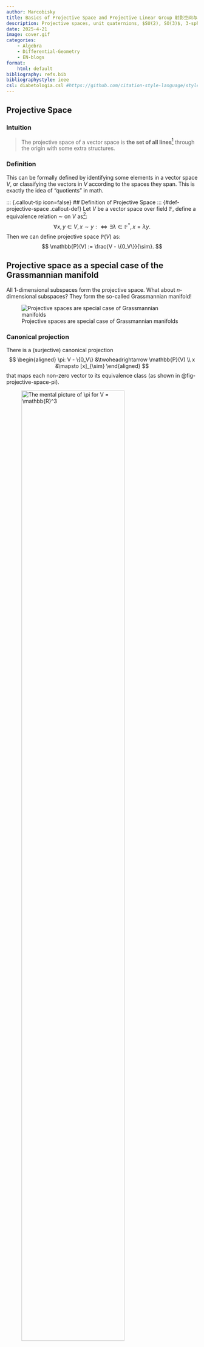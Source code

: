 ```yaml
---
author: Marcobisky
title: Basics of Projective Space and Projective Linear Group 射影空间与射影线性群
description: Projective spaces, unit quaternions, $SU(2), SO(3)$, 3-sphere, Möbius transformations, double cover, etc.
date: 2025-4-21
image: cover.gif
categories:
    - Algebra
    - Differential-Geometry
    - EN-blogs
format: 
    html: default
bibliography: refs.bib
bibliographystyle: ieee
csl: diabetologia.csl #https://github.com/citation-style-language/styles
---
```


## Projective Space

### Intuition

> The projective space of a vector space is **the set of all lines**[^lines] through the origin with some extra structures.

[^lines]: Or "1-dimensional subspaces".

### Definition

This can be formally defined by identifying some elements in a vector space $V$, or classifying the vectors in $V$ according to the spaces they span. This is exactly the idea of "quotients" in math.

<!-- ----------------------------------------- -->
::: {.callout-tip icon=false}
## Definition of Projective Space
::: {#def-projective-space .callout-def}
Let $V$ be a vector space over field $\mathbb{F}$, define a equivalence relation $\sim$ on $V$ as[^F-star]:
$$
\forall x, y \in V, x \sim y :\iff \exists \lambda \in \mathbb{F}^*, x = \lambda y.
$$
Then we can define projective space $\mathbb{P}(V)$ as:
$$
\mathbb{P}(V) := \frac{V - \{0_V\}}{\sim}.
$$

[^F-star]: $\mathbb{F}^* := \mathbb{F} - \{0_\mathbb{F}\}$, i.e., the non-zero elements of the field $\mathbb{F}$.
:::
:::
<!-- ----------------------------------------- -->

<!-- ----------------------------------------- -->
::: {.callout-note icon=true collapse=true}
## Projective space as a special case of the Grassmannian manifold
All $1$-dimensional subspaces form the projective space. What about $n$-dimensional subspaces? They form the so-called Grassmannian manifold!

![Projective spaces are special case of Grassmannian manifolds](projective-space-as-grassmannian.png){#fig-projective-space-as-grassmannian}
:::
<!-- ----------------------------------------- -->

### Canonical projection {#sec-canonical-projection}

There is a (surjective) canonical projection
$$
\begin{aligned}
\pi: V - \{0_V\} &\twoheadrightarrow \mathbb{P}(V) \\
x &\mapsto [x]_{\sim}
\end{aligned}
$$
that maps each non-zero vector to its equivalence class (as shown in @fig-projective-space-pi).

![The mental picture of $\pi$ for $V = \mathbb{R}^3$](projective-space-pi.png){#fig-projective-space-pi width=80%}

In the following post, we will only consider the case where $\mathbb{F} \in \{\mathbb{R}, \mathbb{C}\}$ and $V = \mathbb{F}^n$ since they are the most common cases that we will encounter. It's necessary to have a clear mental picture of each of the example in the following sections.

## Real Projective Space $\mathbb{RP}^n$

When $V = \mathbb{R}^n$, we will denote $\mathbb{P}(\mathbb{R}^n)$ by $\mathbb{RP}^{n-1}$, where the upper index indicates the dimension of the projective space (actually a manifold of dimension $n-1$). 

The "shape" of $\mathbb{RP}^n$ can be understood by @eq-iso-chain.

$$
\boxed{
\mathbb{RP}^n \simeq \frac{\mathbb{S}^n}{\mathbb{Z}_2} \simeq \frac{H^n}{\sim} \simeq \frac{D^n}{\sim}.
}
$${#eq-iso-chain}

<!-- ----------------------------------------- -->
::: {.callout-tip icon=true collapse=true}
## Note for @eq-iso-chain

1. This is a diffeomorphism in the category of smooth manifolds.

2. The notations in @eq-iso-chain are defined below:

    - $\mathbb{S}^n$ is the $n$-dimensional sphere:
    $$
    \mathbb{S}^n := \{x \in \mathbb{R}^{n+1} : \|x\| = 1\}.
    $$
    - $H^n$ is the upper hemisphere:
    $$
    H^n := \{x \in \mathbb{R}^{n+1} : \|x\| = 1, x_j \geq 0\},
    $$
    where $j$ can be any coordinate index of $x$.

    - $D^n$ is the closed $n$-disk:
    $$
    D^n := \{x \in \mathbb{R}^{n} : \|x\| \leq 1\}.
    $$

3. $\mathbb{S}^n/\mathbb{Z}_2$ means:

    $$
    \mathbb{S}^n/\text{\{antipodal points\}}
    $$
    Let the group $\mathbb{Z}/2\mathbb{Z} = \{\bar{0}, \bar{1}\}$ acts on $\mathbb{S}^n$ by taking the antipodal point:
    $$
    \bar{1} \cdot x = -x, \quad \forall x \in \mathbb{S}^n.
    $$
    This action defines the equivalence relation (See wiki [here](https://en.wikipedia.org/wiki/Group_action#Orbits_and_stabilizers)):
    $$
    \forall x \in \mathbb{S}^n, x \sim y :\iff \exists \lambda \in \mathbb{Z}_2, y = \lambda x.
    $$

4. The equivalence relation $\sim$ on $H^n$ is defined as:
    $$
    \forall x, y \in H^n, x \sim y :\iff x = y \text{ or }
    \begin{cases} x, y \in \partial H^n = \mathbb{S}^{n-1}, \\ x=-y.  \end{cases}
    $$

5. The equivalence relation $\sim$ on $D^n$ is defined as:
    $$
    \forall x, y \in D^n, x \sim y :\iff x = y \text{ or }
    \begin{cases} x, y \in \partial D^n = \mathbb{S}^{n-1}, \\ x=-y.  \end{cases}
    $$
:::
<!-- ----------------------------------------- -->



This is explained in detail below.

### Real Projective line[^why-not-RP-0] $\mathbb{RP}^1$ {#sec-RP1}

[^why-not-RP-0]: The projective space for $V = \mathbb{R}^1$ is too trivial, since everything in $\mathbb{R}$ is in one equivalence class. Therefore, $\mathbb{RP}^0 = \{e\}$.

Let $V = \mathbb{R}^2$, then[^R-hat]:
$$
\mathbb{RP}^1 \simeq \frac{\mathbb{S}^1}{\mathbb{Z}_2} \simeq \frac{H^1}{\sim} \simeq \frac{D^1}{\sim} \simeq \mathbb{S}^1 \simeq \mathbb{\hat{R}}.
$${#eq-iso-RP1}

[^R-hat]: $\mathbb{\hat{R}} := \mathbb{R} \cup \{\infty\}$ is called the **projectively extended real line**. Distinguish it from the **extended real line** $\overline{\mathbb{R}} := \mathbb{R} \cup \{-\infty, +\infty\}$.

Visually speaking[^blue-arrow],

![Visual demonstration of @eq-iso-RP1](projective-space-RP1.png){#fig-projective-space-RP1}

[^blue-arrow]: The blue curly arrow in @fig-projective-space-RP1 indicates that the two points are equivalent. One can be immediately transported to the other side by this arrow.

Note that in @eq-iso-RP1, $D^1/{\sim}$ happens to be $\mathbb{S}^1$ again, which is very special and not general for $n > 1$.

Instead of let a line intersects the unit circle at the origin (as shown in the first isomorphism in @eq-iso-RP1), there are different graphical representations of $\mathbb{RP}^1$:

![Visual demonstration of $\mathbb{RP}^1 \simeq \mathbb{\hat{R}}$](alternative-projection-space-RP1.png){#fig-alternative-projection-space-RP1}

The horizontal line in @fig-alternative-projection-space-RP1 does not intersect the blue line. We thus define it belongs to the equivalent class $\{\infty\}$.

### Real Projective plane $\mathbb{RP}^2$

Let $V = \mathbb{R}^3$, then:
$$
\mathbb{RP}^2 \simeq \frac{\mathbb{S}^2}{\mathbb{Z}_2} \simeq \frac{H^2}{\sim} \simeq \frac{D^2}{\sim}.
$${#eq-iso-RP2}

Visually speaking,

![Visual demonstration of @eq-iso-RP2](projective-space-RP2.png){#fig-projective-space-RP2}

Note that we cannot glue the opposite points on $H^2$ nor $D^2$ in $\mathbb{R}^3$ without a self-intersection. So we ended up at $D^2/{\sim}$. This structure is often expressed using [**fundamental polygon**](https://en.wikipedia.org/wiki/Fundamental_polygon#Examples_of_Fundamental_Polygons_Generated_by_Parallelograms). @fig-projective-space-RP2-immersed @tu_2011_an is what you get if you force to glue the opposite points on the equator of $H^2$ together.

![$H^2/{\sim}$ immersed as a cross-cap in $\mathbb{R}^3$](projective-space-RP2-immersed.png){#fig-projective-space-RP2-immersed}

Instead of let a line intersects the unit sphere at the origin (as shown in the first isomorphism in @eq-iso-RP2), there are a different graphical representation of $\mathbb{RP}^2$:

![Infinity in $\mathbb{RP}^2$ is not unique](alternative-projection-space-RP2.png){#fig-alternative-projection-space-RP2}

The lines in the $xy$ plane in @fig-alternative-projection-space-RP2 do not intersect the blue plane. We thus define them to "intersect with *the circle at infinity*". The right figure of @fig-alternative-projection-space-RP2 is NOT true since there is only one infinity, so it cannot tell the difference of the lines in the $xy$ plane. So notably,
$$
\begin{aligned}
\mathbb{RP}^2 &\simeq \mathbb{R}^2 \cup \{\text{circle at infinity}\} \\
&\not\simeq \mathbb{R}^2 \cup \{\infty\}.
\end{aligned}
$$

### Real Projective space $\mathbb{RP}^3$

Let $V = \mathbb{R}^4$, one could prove that @eq-iso-chain is still symbolically true:
$$
\mathbb{RP}^3 \simeq \frac{\mathbb{S}^3}{\mathbb{Z}_2} \simeq \frac{H^3}{\sim} \simeq \frac{D^3}{\sim}.
$${#eq-iso-RP3}

However this time, the only object in @eq-iso-RP3 that can be visualized is $D^3/{\sim}$:

![Every point on this *solid* ball (with antipodal points glued) represents an element in $\mathbb{RP}^3$](projective-space-RP3.png){#fig-projective-space-RP3 width=80%}

<!-- ----------------------------------------- -->
::: {.callout-note icon=true collapse=false}
## $\mathbb{RP}^3, \mathbb{S}^3, SO(3), SU(2)$ and the unit quaternions $U(\mathbb{H})$

Their relations are:
$$
\boxed{
\text{Spin}(3) \simeq SU(2) \simeq \mathbb{S}^3 \simeq U(\mathbb{H}) \overset{2:1} \twoheadrightarrow \mathbb{RP}^3 \simeq SO(3).
}
$$

1. $SU(2) \simeq \mathbb{S}^3$: Rotation in $\mathbb{C}^2$ sits bijectively on the surface of the 3-sphere $S^3$.

<!-- ----------------------------------------- -->
::: {.callout-tip icon=false collapse=true}
## Proof 1
An element in $SU(2)$ has the form:
$$
U = \begin{pmatrix} \alpha & \gamma \\ \beta & \delta \\\end{pmatrix} \in SU(2)
$$
with constraints:
$$
U^H = U^{-1}, \det U = 1.
$$
Therefore,
$$
\begin{pmatrix} \bar{\alpha} & \bar{\beta} \\ \bar{\gamma} & \bar{\delta} \\\end{pmatrix}
=
\frac{1}{\det U} \begin{pmatrix} \delta & -\gamma \\ -\beta & \alpha \\\end{pmatrix}
=
\begin{pmatrix} \delta & -\gamma \\ -\beta & \alpha \\\end{pmatrix}.
$$
Thus, $U$ must look like:
$$
\begin{align*}
& U = \begin{pmatrix} \alpha & -\beta \\ \beta & \bar{\alpha} \\\end{pmatrix}, \text{ with } \det U = 1 \\
\implies\quad & \alpha \bar{\alpha} + \beta \bar{\beta} = 1 \\
\implies\quad & |\alpha|^2 + |\beta|^2 = 1 \\
\implies\quad & |a + bi|^2 + |c + di|^2 = 1 \\
\implies\quad & a^2 + b^2 + c^2 + d^2 = 1.
\end{align*}
$$
So,
$$
\forall U \in SU(2), U \in \mathbb{S}^3.
$$
:::
<!-- ----------------------------------------- -->

2. $\mathbb{S}^3 \simeq U(\mathbb{H})$: Unit quaternions live on the 3-sphere.

<!-- ----------------------------------------- -->
::: {.callout-tip icon=false collapse=true}
## Proof 2
This is easy to see from the definition of unit quaternions:
$$
\begin{aligned}
U(\mathbb{H}) &:= \{ q \in \mathbb{H} : |q| = 1 \} \\
&\simeq \{ (a, b, c, d) \in \mathbb{R}^4 : a^2 + b^2 + c^2 + d^2 = 1 \} \\
&=: \mathbb{S}^3
\end{aligned}
$$
where $q = a + b\mathbf{i} + c \mathbf{j} + d \mathbf{k}$.
:::
<!-- ----------------------------------------- -->

3. $\mathbb{RP}^3 \simeq SO(3)$: If you look around in $\mathbb{R}^4$, what you see is rotations in $\mathbb{R}^3$!

<!-- ----------------------------------------- -->
::: {.callout-tip icon=false collapse=true}
## Proof 3 (Not rigorous)
An element $R \in SO(3)$ is specified by the *rotation axis* and the *rotation angle*. We could encode these two information by a single vector in a solid ball of radius $\pi$, where the length of $V$ is the rotation angle and the direction of $V$ is the rotation axis. However, we soon realize that antipodal points on the surface of $D^3$ represent the same rotation since rotating by $\pi$ does not care about the rotation direction. So we end up with the quotient space $D^3/{\sim}$ (shown in @fig-d3-modulo-antipodal).

![How elements in $SO(3)$ live in $D^3/{\sim}$](d3-modulo-antipodal.png){#fig-d3-modulo-antipodal}

But @fig-d3-modulo-antipodal is also the space of $\mathbb{RP}^3$, so we get:
$$
\mathbb{RP}^3 \simeq SO(3).
$$
:::
<!-- ----------------------------------------- -->

4. $\mathbb{S}^3 \overset{2:1}{\twoheadrightarrow} SO(3)$: A rotation in $\mathbb{R}^3$ is represented by two points on the 3-sphere.

<!-- ----------------------------------------- -->
::: {.callout-tip icon=false collapse=true}
## Proof 4
This is easy since we know:
$$
\mathbb{S}^3 \overset{2:1}{\twoheadrightarrow} \frac{\mathbb{S}^3}{\mathbb{Z}_2},
$$
and @eq-iso-RP3 gives:
$$
\mathbb{RP}^3 \simeq \frac{\mathbb{S}^3}{\mathbb{Z}_2}.
$$
We've just shown:
$$
\mathbb{RP}^3 \simeq SO(3).
$$
:::
<!-- ----------------------------------------- -->

5. $\text{Spin}(3) \simeq \mathbb{S}^3$: [Spin group](https://en.wikipedia.org/wiki/Spin_group) double covers the rotation group.

<!-- ----------------------------------------- -->
::: {.callout-tip icon=false collapse=true}
## Proof 5

$\text{Spin}(3)$ could be *defined* to be the universal cover of $SO(3)$, which is $\mathbb{S}^3$.
:::
<!-- ----------------------------------------- -->

:::
<!-- ----------------------------------------- -->


## Complex Projective Space $\mathbb{CP}^n$

We don't have a formula like @eq-iso-chain for $\mathbb{CP}^n$ by the way. We will only focus on one case where $V = \mathbb{C}^2$.

### Complex projective line[^why-not-CP-0] $\mathbb{CP}^1$

[^why-not-CP-0]: The projective space for $V = \mathbb{C}^1$ is too trivial, since everything in $\mathbb{C}$ is in one equivalence class. Therefore, $\mathbb{CP}^0 = \{e\}$.

Let $V = \mathbb{C}^2$. Although it's impossible to have a mental picture of $\mathbb{C}^2$, we could have a legit imagination for $\mathbb{CP}^1$ using **homogeneous coordinates**:
$$
\mathbb{C}^2 - \{0\} \ni \begin{pmatrix} z_1 \\ z_2 \\\end{pmatrix}
\xmapsto{\pi} \left[\frac{z_1}{z_2} : 1\right]
\equiv \left[a+bi : 1\right]
\simeq \mathbb{C}.
$${#eq-homogeneous-coordinates-CP1}

According to @eq-homogeneous-coordinates-CP1, one would need one single complex number $a+bi$ to specify an element in $\mathbb{CP}^1$. Does it implies that $\mathbb{CP}^1$ is just the complex line[^complex-line]? No! We missed the case where $z_2 = 0$! Similar to @sec-RP1, we define the line $\begin{pmatrix} z_1 \\ 0 \\\end{pmatrix} \in \mathbb{C}^2 - \{0\}$ belongs to the equivalence class denoted by the symbol $\infty$:
$$
\begin{pmatrix} z_1 \\ 0 \\\end{pmatrix}
:\xmapsto{\pi} \left[1 : 0\right]
\equiv \infty
$$


[^complex-line]: $\mathbb{C}$ has different dimension as a real or complex vector space: $$\operatorname{dim}_{\mathbb{R}} \mathbb{C} = 2, \operatorname{dim}_{\mathbb{C}} \mathbb{C} = 1.$$ We consider $\mathbb{C}$ as a complex vector space here, so we call it the *complex line* instead of the *complex plane*.

Therefore, we would need one complex number plus only one extra symbol $\infty$ (together called the *projectively extended complex number* $\mathbb{\hat{C}}$) to specify an element in $\mathbb{CP}^1$:
$$
\mathbb{CP}^1 \simeq \mathbb{C} \cup \{\infty\} \equiv \mathbb{\hat{C}}.
$$

We could also put a 2-sphere across or above $\mathbb{\hat{C}}$ (as shown in @fig-projective-space-CP1) and construct a bijective correspondence (called the **Stereographic projection**) between the points on the sphere and the points on $\mathbb{\hat{C}}$. This sphere is a compact, connected, 1-dimensional complex manifold, called the **Riemann sphere**. We have the isomorphism:
$$
\mathbb{CP}^1 \simeq \mathbb{S}^2.
$$

![Two ways of stereographic projection both show that $\mathbb{CP}^1 \simeq \mathbb{S}^2$](projective-space-CP1.png){#fig-projective-space-CP1}



## Homography

Whenever mathematicians define a new object, they will soon talk about the *morphisms* between them, i.e., the mappings that preserve the structures of the objects. We are interested specifically in *bijective* morphisms between projective spaces, which are called **homography**. Just like the general linear group $\text{GL}(V)$, all homographies form a group called the **projective linear group** $\text{PGL}(V)$.

> Homography is an isomorphism between projective spaces induced by bijective linear transformations of vector spaces. $$\text{PGL}(V) \equiv \operatorname{Aut}(\mathbb{P}(V)).$$

The canonical projection $\pi$ in @sec-canonical-projection not only project vector spaces but also the linear transformations between vector spaces. So it could be viewed as a functor from the category of vector spaces (v.s.) to the category of projective spaces (p.s.):

![Canonical projection $\pi$ as a functor](canonical-projection-functor.png){#fig-canonical-projection-functor}

We first give two examples of homography in the case of $V \in \{\mathbb{R}^2, \mathbb{C}^2\}$ before dealing with the case of abstract $V$.

### Homography on $\mathbb{RP}^1$ {#sec-homography-RP1}

Let $V = \mathbb{R}^2, A \in \text{GL}(V)$, what is $A$ under the functor $\pi$?

![Homography on $\mathbb{RP}^1$](homography-RP1.png){#fig-homography-RP1}

$A$ could be represented by a $2 \times 2$ non-singular matrix multiplied by a non-zero vector $v$:
$$
\begin{aligned}
A: \mathbb{R}^2 &\xrightarrow[]{\sim} \mathbb{R}^2 \\
\begin{pmatrix} x_0 \\ y_0 \\\end{pmatrix}
&\mapsto
\begin{pmatrix} a & c \\ b & d \\\end{pmatrix}
\begin{pmatrix} x_0 \\ y_0 \\\end{pmatrix}\\
\begin{pmatrix} x \\ 1 \\\end{pmatrix}
&\mapsto
\begin{pmatrix} a & c \\ b & d \\\end{pmatrix}
\begin{pmatrix} x \\ 1 \\\end{pmatrix}
=
\begin{pmatrix} ax + c \\ bx + d \\\end{pmatrix}
\end{aligned}
$$
where $x \in \mathbb{\hat{R}}$, $x_0, y_0, a, b, c, d \in \mathbb{R}$ and $ad-bc \neq 0$. By definition, $\pi(A)$ should map the equivalence class $[x : 1]$ to $[ax + c : bx + d]$:
$$
\begin{aligned}
\pi(A): \mathbb{RP}^1 &\xrightarrow[]{\sim} \mathbb{RP}^1 \\
[x : 1] &\mapsto \left[\frac{ax+c}{bx+d} : 1\right] \\
\end{aligned}
$${#eq-homography-RP1}

Note that $\pi(A)$ maps $\infty$ to $\frac{a}{b}$.

### Möbius transformations -- Homography on $\mathbb{CP}^1$

> Homographies on $\mathbb{CP}^1$ are called **Möbius transformations**. The object $\text{PGL}(\mathbb{C}^2)$ is called the **Möbius group**.

Let $V = \mathbb{C}^2, A \in \text{GL}(V)$. We could simply write @eq-homography-RP1 as its complex version:
$$
\begin{aligned}
\pi(A): \mathbb{CP}^1 &\xrightarrow[]{\sim} \mathbb{CP}^1 \\
[z : 1] &\mapsto \left[\frac{az+c}{bz+d} : 1\right] \\
\end{aligned}
$$
where $z \in \mathbb{\hat{C}}$, $a, b, c, d \in \mathbb{C}$ and $ad-bc \neq 0$. Also, $\pi(A)$ maps $\infty$ to $\frac{a}{b}$.

There is an astounding fact @siliciano_2017_constructing that the elements in the Möbius group correspond bijectively to the rigid motions of the Riemann sphere.

![Möbius transformations are rigid motions of the Riemann sphere [@the_2015_what]](rigid-motion.gif){#fig-rigid-motion}

However, this does NOT mean that $\text{PGL}(\mathbb{C}^2) \simeq SO(3)$ as *groups*. In fact, one can show that the Möbius group is isomorphic to the so-called **Lorenz group**:
$$
\text{PGL}(\mathbb{C}^2) \simeq SO^+(1, 3).
$$ 

## Projective Linear group

The projective space is a classification of vectors in a vector space. Similarly, we will define the **projective linear group** $\text{PGL}(V)$ as a classification of isomorphisms in the general linear group $\text{GL}(V)$ in this section.

### Definition

It's obvious that some linear transformations are equivalent when we view them projectively. For example in @fig-matrix-equivalence-scalar-multiples, a matrix $A \in \text{GL}(\mathbb{R}^2)$ looks the same as its scalar multiples $kA$ for $k \in \mathbb{R}^*$ under the functor $\pi$:

![A matrix is equivalent to its scalar multiples projectively](matrix-equivalence-scalar-multiples.png){#fig-matrix-equivalence-scalar-multiples width=80%}

It turns out its converse is also true: All equivalent matrices are scalar multiples of each other! We have:

<!-- ----------------------------------------- -->
::: {.callout-tip icon=false}
## Equivalent matrices $\iff$ Scalar multiples
::: {#thm-equivalent-matrices .callout-thm}
Let $V$ be a vector space over field $\mathbb{F}$ and $A, B \in \text{GL}(V)$, then:
$$
\pi(A) = \pi(B) \iff \exists \lambda \in \mathbb{F}^*, A = \lambda B.
$$
:::
:::
<!-- ----------------------------------------- -->

<!-- ----------------------------------------- -->
::: {.callout-note icon=true collapse=true}
## Proof of @thm-equivalent-matrices
$(\impliedby)$ is trivial. We only show the direction $(\implies)$ here:

$\pi(A) = \pi(B)$ implies:
$$
\forall v \in V - \{0\}, \pi(Av) = \pi(Bv)
$$

By the definition of projective space, $Av$ and $Bv$ must be scalar multiple $\lambda$ of each other and that scalar may depend on $v$ (We will show that $\lambda$ is actually independent of $v$ later):
$$
\exists \lambda(v) \in \mathbb{F}^*, Av = \lambda(v)Bv.
$${#eq-Av-lambda-Bv}

Pick a basis $\{e_1, e_2, \cdots, e_n\}$ of $V$ and take $v$ to be each of the basis:
$$
Ae_i = \lambda(e_i)Be_i, \forall i = 1, 2, \cdots, n.
$${#eq-Ae-ei}

$\forall v \in V$ is a linear combination of the basis: $v = \sum \alpha_i e_i$. Multiply $A$ both sides and from @eq-Ae-ei, we have:
$$
\begin{aligned}
Av &= \sum \alpha_i Ae_i = \sum \alpha_i \underbrace{\lambda(e_i) Be_i}_{Ae_i} \\
&= \sum \lambda(e_i) \alpha_i Be_i
\end{aligned}
$${#eq-Av-lambda-Be}

But @eq-Av-lambda-Bv tells us:
$$
Av = \lambda(v)Bv = \lambda(v) \sum \alpha_i Be_i.
$${#eq-Av-lambda-Be-2}

Compare @eq-Av-lambda-Be and @eq-Av-lambda-Be-2, all $\lambda$ s must be the same:
$$
\lambda(v) = \lambda(e_1) = \lambda(e_2) = \cdots = \lambda(e_n) \equiv \lambda = \text{const}.
$$

Therefore, @eq-Av-lambda-Bv implies:
$$
\forall v \in V - \{0\}, Av = \lambda Bv \implies A = \lambda B.
$$
:::
<!-- ----------------------------------------- -->


We can define the projective linear group $\text{PGL}(V)$ according to the classification of matrices "up to scalar":

<!-- ----------------------------------------- -->
::: {.callout-tip icon=false}
## Definition of $\text{PGL}(V)$
::: {#def-pgl-v .callout-def}
Let $V$ be a vector space over field $\mathbb{F}$, then the projective linear group $\text{PGL}(V)$ is defined as:
$$
\text{PGL}(V) := \frac{\text{GL}(V)}{\mathbb{F}^* I},
$$
where $I$ is the identity in $\text{GL}(V)$.
:::
:::
<!-- ----------------------------------------- -->

<!-- ----------------------------------------- -->
::: {.callout-note icon=true collapse=false}
## $\text{PGL}(V)$ as the inner automorphism group of $\text{GL}(V)$

We know from [here](https://math.stackexchange.com/questions/960342/center-of-general-linear-group) that the center of $\text{GL}(V)$ is exactly $\mathbb{F}^* I$:
$$
\text{ZGL}(V) \equiv Z(\text{GL}(V)) = \mathbb{F}^* I.
$$

We know from [this post](../isomorphism-theorem/index.qmd#sec-natural-hom) that for any group $G$,
$$
1 \xrightarrow[]{} Z(G) \hookrightarrow G \twoheadrightarrow \operatorname{Inn}(G) \xrightarrow[]{} 1,
$$
where $\text{Inn}(G)$ = $G/{Z(G)}$. Let $G = \text{GL}(V)$, then we have:
$$
1 \xrightarrow[]{} \text{ZGL}(V) \hookrightarrow \text{GL}(V) \twoheadrightarrow \operatorname{PGL}(V) \xrightarrow[]{} 1,
$$
where 
$$
\text{Inn}(\text{GL}(V)) = \frac{\text{GL}(V)}{\text{ZGL}(V)} = \text{PGL}(V)
$$
:::
<!-- ----------------------------------------- -->

### Grid of short exact sequence about projective linear groups

The general linear group $\text{GL}(V)$, special linear group $\text{SL}(V)$, their centers $\text{ZGL}(V)$ and $\text{ZSL}(V)$, and their projective linear groups $\text{PGL}(V)$ and $\text{PSL}(V)$ form the following grid of short exact sequence:

::: {#fig-commutative-diagram}
<center>
<img src="https://i.upmath.me/svg/%0A%5Cbegin%7Btikzcd%7D%0A%09%26%201%20%26%201%20%26%201%20%5C%5C%0A%091%20%26%20%7B%5Ctext%7BZSL%7D(V)%7D%20%26%20%7B%5Ctext%7BSL%7D(V)%7D%20%26%20%7B%5Ctext%7BPSL%7D(V)%7D%20%26%201%20%5C%5C%0A%091%20%26%20%7B%5Ctext%7BZGL%7D(V)%7D%20%26%20%7B%5Ctext%7BGL%7D(V)%7D%20%26%20%7B%5Ctext%7BPGL%7D(V)%7D%20%26%201%20%5C%5C%0A%091%20%26%20%7B(%5Cmathbb%7BC%7D%5E%7B%5Ctimes%7D)%5En%7D%20%26%20%7B%5Cmathbb%7BC%7D%5E%7B%5Ctimes%7D%7D%20%26%20%7B%5Cmathbb%7BZ%7D%2Fn%5Cmathbb%7BZ%7D%7D%20%26%201%20%5C%5C%0A%09%26%201%20%26%201%20%26%201%0A%09%5Carrow%5Bfrom%3D1-2%2C%20to%3D2-2%5D%0A%09%5Carrow%5Bfrom%3D1-3%2C%20to%3D2-3%5D%0A%09%5Carrow%5Bfrom%3D1-4%2C%20to%3D2-4%5D%0A%09%5Carrow%5Bfrom%3D2-1%2C%20to%3D2-2%5D%0A%09%5Carrow%5Bhook%2C%20from%3D2-2%2C%20to%3D2-3%5D%0A%09%5Carrow%5Bhook%2C%20from%3D2-2%2C%20to%3D3-2%5D%0A%09%5Carrow%5B%22%5Cpi%22%2C%20two%20heads%2C%20from%3D2-3%2C%20to%3D2-4%5D%0A%09%5Carrow%5Bhook%2C%20from%3D2-3%2C%20to%3D3-3%5D%0A%09%5Carrow%5Bfrom%3D2-4%2C%20to%3D2-5%5D%0A%09%5Carrow%5Bhook%2C%20from%3D2-4%2C%20to%3D3-4%5D%0A%09%5Carrow%5Bfrom%3D3-1%2C%20to%3D3-2%5D%0A%09%5Carrow%5Bhook%2C%20from%3D3-2%2C%20to%3D3-3%5D%0A%09%5Carrow%5B%22%7B%5Ctext%7Bdet%7D%7D%22'%2C%20two%20heads%2C%20from%3D3-2%2C%20to%3D4-2%5D%0A%09%5Carrow%5B%22%5Cpi%22%2C%20two%20heads%2C%20from%3D3-3%2C%20to%3D3-4%5D%0A%09%5Carrow%5B%22%7B%5Ctext%7Bdet%7D%7D%22'%2C%20two%20heads%2C%20from%3D3-3%2C%20to%3D4-3%5D%0A%09%5Carrow%5Bfrom%3D3-4%2C%20to%3D3-5%5D%0A%09%5Carrow%5Btwo%20heads%2C%20from%3D3-4%2C%20to%3D4-4%5D%0A%09%5Carrow%5Bfrom%3D4-1%2C%20to%3D4-2%5D%0A%09%5Carrow%5Bhook%2C%20from%3D4-2%2C%20to%3D4-3%5D%0A%09%5Carrow%5Bfrom%3D4-2%2C%20to%3D5-2%5D%0A%09%5Carrow%5Btwo%20heads%2C%20from%3D4-3%2C%20to%3D4-4%5D%0A%09%5Carrow%5Bfrom%3D4-3%2C%20to%3D5-3%5D%0A%09%5Carrow%5Bfrom%3D4-4%2C%20to%3D4-5%5D%0A%09%5Carrow%5Bfrom%3D4-4%2C%20to%3D5-4%5D%0A%5Cend%7Btikzcd%7D%E2%88%82%0A" alt="
\begin{tikzcd}
	&amp; 1 &amp; 1 &amp; 1 \\
	1 &amp; {\text{ZSL}(V)} &amp; {\text{SL}(V)} &amp; {\text{PSL}(V)} &amp; 1 \\
	1 &amp; {\text{ZGL}(V)} &amp; {\text{GL}(V)} &amp; {\text{PGL}(V)} &amp; 1 \\
	1 &amp; {(\mathbb{C}^{\times})^n} &amp; {\mathbb{C}^{\times}} &amp; {\mathbb{Z}/n\mathbb{Z}} &amp; 1 \\
	&amp; 1 &amp; 1 &amp; 1
	\arrow[from=1-2, to=2-2]
	\arrow[from=1-3, to=2-3]
	\arrow[from=1-4, to=2-4]
	\arrow[from=2-1, to=2-2]
	\arrow[hook, from=2-2, to=2-3]
	\arrow[hook, from=2-2, to=3-2]
	\arrow[&quot;\pi&quot;, two heads, from=2-3, to=2-4]
	\arrow[hook, from=2-3, to=3-3]
	\arrow[from=2-4, to=2-5]
	\arrow[hook, from=2-4, to=3-4]
	\arrow[from=3-1, to=3-2]
	\arrow[hook, from=3-2, to=3-3]
	\arrow[&quot;{\text{det}}&quot;', two heads, from=3-2, to=4-2]
	\arrow[&quot;\pi&quot;, two heads, from=3-3, to=3-4]
	\arrow[&quot;{\text{det}}&quot;', two heads, from=3-3, to=4-3]
	\arrow[from=3-4, to=3-5]
	\arrow[two heads, from=3-4, to=4-4]
	\arrow[from=4-1, to=4-2]
	\arrow[hook, from=4-2, to=4-3]
	\arrow[from=4-2, to=5-2]
	\arrow[two heads, from=4-3, to=4-4]
	\arrow[from=4-3, to=5-3]
	\arrow[from=4-4, to=4-5]
	\arrow[from=4-4, to=5-4]
\end{tikzcd}∂
" width="700"/>
</center>
:::

Each row and column in @fig-commutative-diagram is a short exact sequence[^cx-notation]. Everything would be clear if you stare at the cartoon in @fig-illustration-commutative-diagram for a moment.

[^cx-notation]: $(\mathbb{C}^{\times})^n$ here means $\{z^n: z \in \mathbb{C}^{\times }\}$, not $\mathbb{C}^{\times} \times \cdots \times \mathbb{C}^{\times}$. $\mathbb{C}^{\times}$ is the same as $\mathbb{C}^*$, which represents the multiplicative group of non-zero complex numbers.

![Illustration of the commutative diagram in @fig-commutative-diagram](illustration-commutative-diagram.png){#fig-illustration-commutative-diagram width=70%}


<!-- 
We will explain some of the non-trivial parts:

#### $\text{ZSL}(V)$ as the intersection of $\text{ZGL}(V)$ and $\text{SL}(V)$

1. First, let's consider what is $\text{ZGL}(V) \cap \text{SL}(V)$?

    This is the subset of scalar matrices that lie in $\mathrm{SL}(V)$. So we ask: Which $\lambda I$ have determinant 1?
    $$
    \det (\lambda I) = \lambda^n = 1.
    $$

    So:
    $$
    \mathrm{SL}(V) \cap Z(\mathrm{GL}(V)) = \{ \lambda I : \lambda \in \mathbb{F}^*, \lambda^n = 1 \}.
    $${@eq-intersection-ZGL-SL}

2. Next, we need to show that @eq-intersection-ZGL-SL is exactly $\text{ZSL}(V)$.

    By the definition of center of a group, we ask: What are the matrices in $\mathrm{SL}(V)$ that commute with all elements of $\mathrm{SL}(V)$?

     -->